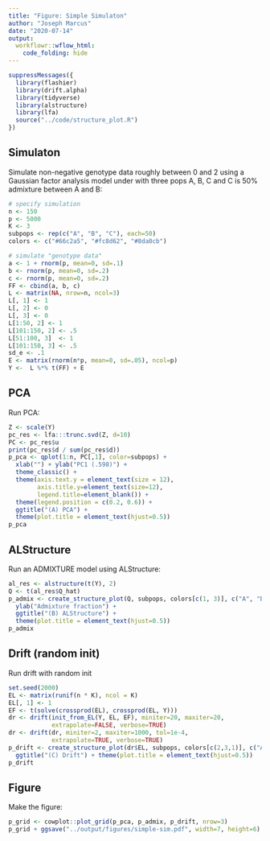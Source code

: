 ```yaml
---
title: "Figure: Simple Simulaton"
author: "Joseph Marcus"
date: "2020-07-14"
output:
  workflowr::wflow_html:
    code_folding: hide
---
```


```r
suppressMessages({
  library(flashier)
  library(drift.alpha)
  library(tidyverse)
  library(alstructure)
  library(lfa)
  source("../code/structure_plot.R")
})
```

## Simulaton

Simulate non-negative genotype data roughly between 0 and 2 using a Gaussian factor analysis model under with three pops A, B, C and C is 50% admixture between A and B:

```r
# specify simulation
n <- 150
p <- 5000
K <- 3
subpops <- rep(c("A", "B", "C"), each=50)
colors <- c("#66c2a5", "#fc8d62", "#8da0cb")

# simulate "genotype data"
a <- 1 + rnorm(p, mean=0, sd=.1)
b <- rnorm(p, mean=0, sd=.2)
c <- rnorm(p, mean=0, sd=.2)
FF <- cbind(a, b, c)
L <- matrix(NA, nrow=n, ncol=3)
L[, 1] <- 1
L[, 2] <- 0
L[, 3] <- 0
L[1:50, 2] <- 1
L[101:150, 2] <- .5
L[51:100, 3]  <- 1
L[101:150, 3] <- .5
sd_e <- .1
E <- matrix(rnorm(n*p, mean=0, sd=.05), ncol=p)
Y <-  L %*% t(FF) + E
```

## PCA

Run PCA:

```r
Z <- scale(Y)
pc_res <- lfa:::trunc.svd(Z, d=10)
PC <- pc_res$u
print(pc_res$d / sum(pc_res$d))
p_pca <- qplot(1:n, PC[,1], color=subpops) + 
  xlab("") + ylab("PC1 (.598)") + 
  theme_classic() +
  theme(axis.text.y = element_text(size = 12),
        axis.title.y=element_text(size=12),
        legend.title=element_blank()) + 
  theme(legend.position = c(0.2, 0.6)) +
  ggtitle("(A) PCA") + 
  theme(plot.title = element_text(hjust=0.5))
p_pca
```

## ALStructure

Run an ADMIXTURE model using ALStructure:

```r
al_res <- alstructure(t(Y), 2)
Q <- t(al_res$Q_hat)
p_admix <- create_structure_plot(Q, subpops, colors[c(1, 3)], c("A", "B", "C")) + 
  ylab("Admixture fraction") + 
  ggtitle("(B) ALStructure") +
  theme(plot.title = element_text(hjust=0.5))
p_admix
```

## Drift (random init)

Run drift with random init

```r
set.seed(2000)
EL <- matrix(runif(n * K), ncol = K)  
EL[, 1] <- 1
EF <- t(solve(crossprod(EL), crossprod(EL, Y))) 
dr <- drift(init_from_EL(Y, EL, EF), miniter=20, maxiter=20, 
            extrapolate=FALSE, verbose=TRUE)
dr <- drift(dr, miniter=2, maxiter=1000, tol=1e-4, 
            extrapolate=TRUE, verbose=TRUE)
p_drift <- create_structure_plot(dr$EL, subpops, colors[c(2,3,1)], c("A", "B", "C")) + 
  ggtitle("(C) Drift") + theme(plot.title = element_text(hjust=0.5))
p_drift
```

## Figure

Make the figure:

```r
p_grid <- cowplot::plot_grid(p_pca, p_admix, p_drift, nrow=3)
p_grid + ggsave("../output/figures/simple-sim.pdf", width=7, height=6)
```
